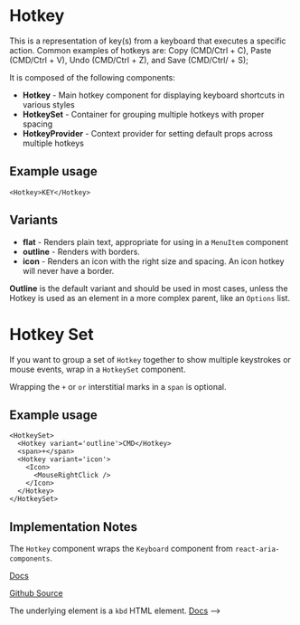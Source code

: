 

<Meta of={HotkeyStories}/>

# Hotkey
This is a representation of key(s) from a keyboard that executes a specific action. Common examples of hotkeys are: Copy (CMD/Ctrl + C), Paste (CMD/Ctrl + V), Undo (CMD/Ctrl + Z), and Save (CMD/Ctrl/ + S);

It is composed of the following components:

- **Hotkey** - Main hotkey component for displaying keyboard shortcuts in various styles
- **HotkeySet** - Container for grouping multiple hotkeys with proper spacing
- **HotkeyProvider** - Context provider for setting default props across multiple hotkeys

## Example usage
```
<Hotkey>KEY</Hotkey>
```

## Variants

* **flat** - Renders plain text, appropriate for using in a `MenuItem` component
* **outline** - Renders with borders.
* **icon** - Renders an icon with the right size and spacing. An icon hotkey will never have a border.

**Outline** is the default variant and should be used in most cases, unless the Hotkey is used as an element in a more complex parent, like an `Options` list.

<Canvas of={HotkeyStories.Default} />

# Hotkey Set
If you want to group a set of `Hotkey` together to show multiple keystrokes or mouse events, wrap in a `HotkeySet` component.

Wrapping the `+` or `or` interstitial marks in a `span` is optional.

## Example usage
```
<HotkeySet>
  <Hotkey variant='outline'>CMD</Hotkey>
  <span>+</span>
  <Hotkey variant='icon'>
    <Icon>
      <MouseRightClick />
    </Icon>
  </Hotkey>
</HotkeySet>
```

<Canvas of={HotkeyStories.KeysSet} />

## Implementation Notes
The `Hotkey` component wraps the `Keyboard` component from `react-aria-components`.

[Docs](https://react-spectrum.adobe.com/react-aria/Keyboard.html#keyboard)

[Github Source](https://github.com/gohypergiant/standard-toolkit/tree/main/design-toolkit/components/src/components/hotkey)

The underlying element is a `kbd` HTML element. [Docs](https://developer.mozilla.org/en-US/docs/Web/HTML/Reference/Elements/kbd) -->


